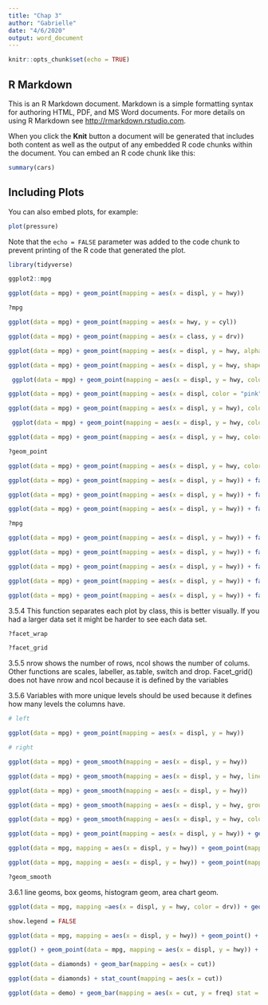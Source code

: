 ```yaml
---
title: "Chap 3"
author: "Gabrielle"
date: "4/6/2020"
output: word_document
---
```


```r
knitr::opts_chunk$set(echo = TRUE)
```

## R Markdown

This is an R Markdown document. Markdown is a simple formatting syntax for authoring HTML, PDF, and MS Word documents. For more details on using R Markdown see <http://rmarkdown.rstudio.com>.

When you click the **Knit** button a document will be generated that includes both content as well as the output of any embedded R code chunks within the document. You can embed an R code chunk like this:

```r
summary(cars)
```

## Including Plots

You can also embed plots, for example:

```r
plot(pressure)
```

Note that the `echo = FALSE` parameter was added to the code chunk to prevent printing of the R code that generated the plot.

```r


library(tidyverse)

```



```r

ggplot2::mpg

```




```r

ggplot(data = mpg) + geom_point(mapping = aes(x = displ, y = hwy))

```


```r

?mpg
```


```r

ggplot(data = mpg) + geom_point(mapping = aes(x = hwy, y = cyl))

```

```r

ggplot(data = mpg) + geom_point(mapping = aes(x = class, y = drv))

```


```r

ggplot(data = mpg) + geom_point(mapping = aes(x = displ, y = hwy, alpha = class))

```

```r
ggplot(data = mpg) + geom_point(mapping = aes(x = displ, y = hwy, shape = class))
```


```r

 ggplot(data = mpg) + geom_point(mapping = aes(x = displ, y = hwy, color = class))
```

```r
ggplot(data = mpg) + geom_point(mapping = aes(x = displ, color = "pink", y = hwy, color = "blue")
```

```r
ggplot(data = mpg) + geom_point(mapping = aes(x = displ, y = hwy), color = "pink")
```

```r
 ggplot(data = mpg) + geom_point(mapping = aes(x = displ, y = hwy, color = displ))
```

```r
ggplot(data = mpg) + geom_point(mapping = aes(x = displ, y = hwy, color = displ, size = hwy))
```

```r
?geom_point

ggplot(data = mpg) + geom_point(mapping = aes(x = displ, y = hwy, color = displ, stroke = hwy))
```

```r
ggplot(data = mpg) + geom_point(mapping = aes(x = displ, y = hwy)) + facet_wrap(~ class, nrow = 2)
```

```r
ggplot(data = mpg) + geom_point(mapping = aes(x = displ, y = hwy)) + facet_grid(drv ~ cyl)
```

```r
ggplot(data = mpg) + geom_point(mapping = aes(x = displ, y = hwy)) + facet_grid(. ~ cyl)
```

```r
?mpg

ggplot(data = mpg) + geom_point(mapping = aes(x = displ, y = hwy)) + facet_grid(. ~ year)

ggplot(data = mpg) + geom_point(mapping = aes(x = displ, y = hwy)) + facet_grid(. ~ hwy)
```

```r

ggplot(data = mpg) + geom_point(mapping = aes(x = displ, y = hwy)) + facet_grid(drv ~ .)

ggplot(data = mpg) + geom_point(mapping = aes(x = displ, y = hwy)) + facet_grid(. ~ cyl)
```

```r

ggplot(data = mpg) + geom_point(mapping = aes(x = displ, y = hwy)) + facet_wrap(. ~ class, nrow = 2)
```

3.5.4 This function separates each plot by class, this is better visually.  If you had a larger data set it might be harder to see each data set.

```r
?facet_wrap

?facet_grid
```

3.5.5 nrow shows the number of rows, ncol shows the number of colums.  Other functions are scales, labeller, as.table, switch and drop.  Facet_grid() does not have nrow and ncol because it is defined by the variables

3.5.6 Variables with more unique levels should be used because it defines how many levels the columns have.

```r

# left

ggplot(data = mpg) + geom_point(mapping = aes(x = displ, y = hwy))

# right

ggplot(data = mpg) + geom_smooth(mapping = aes(x = displ, y = hwy))
```

```r

ggplot(data = mpg) + geom_smooth(mapping = aes(x = displ, y = hwy, linetype = drv))
```

```r
ggplot(data = mpg) + geom_smooth(mapping = aes(x = displ, y = hwy))

ggplot(data = mpg) + geom_smooth(mapping = aes(x = displ, y = hwy, group = drv))

ggplot(data = mpg) + geom_smooth(mapping = aes(x = displ, y = hwy, color = drv), show.legend = FALSE)
```

```r
ggplot(data = mpg) + geom_point(mapping = aes(x = displ, y = hwy)) + geom_smooth(mapping = aes(x = displ, y = hwy))
```

```r

ggplot(data = mpg, mapping = aes(x = displ, y = hwy)) + geom_point(mapping = aes(color = class)) + geom_smooth()
```

```r
ggplot(data = mpg, mapping = aes(x = displ, y = hwy)) + geom_point(mapping = aes(color = class)) + geom_smooth(data = filter(mpg, class == "subcompact"), se = FALSE)
```

```r

?geom_smooth
```

3.6.1 line geoms, box geoms, histogram geom, area chart geom.

```r

ggplot(data = mpg, mapping =aes(x = displ, y = hwy, color = drv)) + geom_point() + geom_smooth(se = FALSE)
```

```r
show.legend = FALSE
```

```r

ggplot(data = mpg, mapping = aes(x = displ, y = hwy)) + geom_point() + geom_smooth()

ggplot() + geom_point(data = mpg, mapping = aes(x = displ, y = hwy)) + geom_smooth(data = mpg, mapping = aes(x = displ, y = hwy))
```

```r

ggplot(data = diamonds) + geom_bar(mapping = aes(x = cut))
```

```r

ggplot(data = diamonds) + stat_count(mapping = aes(x = cut))
```


```r

ggplot(data = demo) + geom_bar(mapping = aes(x = cut, y = freq) stat = "identity")
```